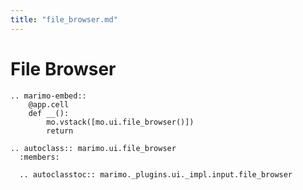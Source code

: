 ```yaml
---
title: "file_browser.md"
---
```


# File Browser

```{eval-rst}
.. marimo-embed::
    @app.cell
    def __():
        mo.vstack([mo.ui.file_browser()])
        return
```

```{eval-rst}
.. autoclass:: marimo.ui.file_browser
  :members:

  .. autoclasstoc:: marimo._plugins.ui._impl.input.file_browser
```
